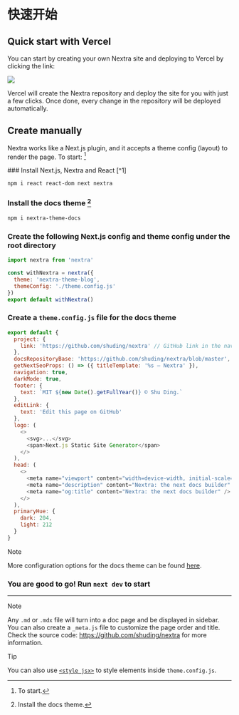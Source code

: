 
# 快速开始

## Quick start with Vercel

You can start by creating your own Nextra site and deploying to Vercel by
clicking the link:

[![](https://vercel.com/button)](https://vercel.com/new/clone?demo-description=Markdown%20powered%20docs%20site.%20Built%20with%20Next.js.&demo-image=https%3A%2F%2Fnextra.vercel.app%2Fdemo.png&demo-title=Documentation%20Starter%20Kit&demo-url=https%3A%2F%2Fnextra.vercel.app%2F&project-name=nextjs-docs&repository-name=nextjs-docs&s=https%3A%2F%2Fgithub.com%2Fshuding%2Fnextra&from=templates)

Vercel will create the Nextra repository and deploy the site for you with just a
few clicks. Once done, every change in the repository will be deployed
automatically.

## Create manually

Nextra works like a Next.js plugin, and it accepts a theme config (layout) to
render the page. To start: [^3]

<Steps>
### Install Next.js, Nextra and React [^1]

```sh npm2yarn
npm i react react-dom next nextra
```

### Install the docs theme [^2]

```sh npm2yarn
npm i nextra-theme-docs
```

### Create the following Next.js config and theme config under the root directory

```js filename="next.config.mjs"
import nextra from 'nextra'

const withNextra = nextra({
  theme: 'nextra-theme-blog',
  themeConfig: './theme.config.js'
})
export default withNextra()
```

### Create a `theme.config.js` file for the docs theme

```js filename="theme.config.js"
export default {
  project: {
    link: 'https://github.com/shuding/nextra' // GitHub link in the navbar
  },
  docsRepositoryBase: 'https://github.com/shuding/nextra/blob/master', // base URL for the docs repository
  getNextSeoProps: () => ({ titleTemplate: '%s – Nextra' }),
  navigation: true,
  darkMode: true,
  footer: {
    text: `MIT ${new Date().getFullYear()} © Shu Ding.`
  },
  editLink: {
    text: 'Edit this page on GitHub'
  },
  logo: (
    <>
      <svg>...</svg>
      <span>Next.js Static Site Generator</span>
    </>
  ),
  head: (
    <>
      <meta name="viewport" content="width=device-width, initial-scale=1.0" />
      <meta name="description" content="Nextra: the next docs builder" />
      <meta name="og:title" content="Nextra: the next docs builder" />
    </>
  ),
  primaryHue: {
    dark: 204,
    light: 212
  }
}
```

> [!NOTE]
>
> More configuration options for the docs theme can be found
> [here](/themes/docs/configuration).

### You are good to go! Run `next dev` to start

</Steps>

---

<span id="sidebar-and-anchor-links" />

> [!NOTE]
>
> Any `.md` or `.mdx` file will turn into a doc page and be displayed in
> sidebar. You can also create a `_meta.js` file to customize the page order and
> title. <br /> Check the source code: https://github.com/shuding/nextra for
> more information.

> [!TIP]
>
> You can also use [`<style jsx>`](https://nextjs.org/docs/app/guides/css-in-js)
> to style elements inside `theme.config.js`.

[^1]: Install Next.js, Nextra and React.

[^2]: Install the docs theme.

[^3]: To start.
